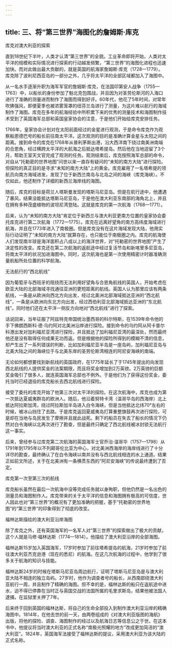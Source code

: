 ```yaml
---
---
---
```

title: 三、将“第三世界”海图化的詹姆斯·库克
---





库克对澳大利亚的探索


直到18世纪下半叶，人类才认清“第三世界”的全貌。工业革命即将开始，人类对太平洋的规模和实际情况进行探索的行动越发频繁，“第三世界”的海图化进程也迅速加快。而对此做出最大贡献的，就是英国的航海家詹姆斯·库克（1728—1779）。库克除了波利尼西亚岛的一部分之外，几乎将太平洋的全部区域都加入了海图中。

从一名水手逐渐升职为海军军官的詹姆斯·库克，在法国印第安人战争（1755—1763）中，以船长的身份参加了魁北克包围战，并且因为对圣劳伦斯河的入海口进行了准确的测量进而制作了海图而得到好评。60年代，他花了5年时间，对常年吹拂强风，即便夏季也被浓雾笼罩的纽芬兰岛进行了测量，为这片难以航行的海域制作了海图。库克在多年的航海经验中所积累下来的优秀的测量技术和海图制作技术受到了英国海军总部和英国皇家协会的注意，于是他们开始给库克安排任务。

1766年，皇家协会计划对在太阳前面经过的金星进行观测，于是命令库克作为观察船恩德巴号的船长前往南太平洋。这次观测的目的是准确计算金星与太阳之间的距离。接到命令的库克在1768年从普利茅斯出港，沿大西洋南下绕过南美洲南端的合恩角，经过横跨太平洋的大航海之后抵达塔希提岛。然后他在当地逗留了3个月，帮助王室天文官完成了观测的任务。观测结束后，库克按照海军总部的命令，对自从“托勒密的世界地图”问世以来一直存有疑问的“未知的南方大陆”进行探险。但探险的真正目的是寻求“未知的南方大陆”上的黄金。库克雇用了一名塔希提的领航员向南方海域进发，发现了位于新西兰南岛与北岛之间的海峡（库克海峡）。不仅如此，他还制作了详细的新西兰海岸线的海图。

随后，库克的目标是荷兰人塔斯曼发现的塔斯马尼亚岛。但是在航行途中，他遭遇了暴风，结果没能抵达塔斯马尼亚岛，于是他在澳大利亚东南部的海角北上，并且在拥有多种茂盛植物的波坦尼湾登陆。这就是库克的第一次航海（1768—1771）。

后来，认为“未知的南方大陆”肯定位于新西兰与澳大利亚更南方位置的皇家协会委托库克进行第二次航海（1772—1775）。库克在远离好望角的南方高纬度海域进行航海，并且在1773年进入了南极圈。但是库克没有在这片海域发现大陆，他用实际行动证明了“未知的南方大陆”就算存在，也只能位于南极圈之内。库克的航海使人们发现南半球是海洋面积占八成以上的海洋世界，对“托勒密的世界地图”产生了决定性的改变。库克还在第二次航海的返航途中经过复活节岛和新喀里多尼亚岛，将南太平洋的状况加进海图中。同时，这次航海也是第一次使用精密计时器准确测量航船所处位置的科学航海。





无法航行的“西北航线”


因为葡萄牙与西班牙的阻挠而无法利用好望角与合恩角航线的英国人，开始考虑在欧亚大陆的北部海域寻找通往亚洲的更短距离的航线。英国人认为那里应该有两条航线，一条是从欧洲向西北方向出发，经过北美洲北部海域抵达亚洲的“西北航线”，一条是从欧洲向东北方向出发，经过西伯利亚北部海域抵达亚洲的“东北航线”。同时他们还在太平洋一侧反方向地对“西北航线”进行了探索。

话说回来，当年征服了阿兹特克帝国统治墨西哥的科尔特斯，在1539年命令他的手下佛朗西斯科·德·乌约阿对北美洲沿岸进行探险。接到命令的乌约阿从阿卡普尔科港出发对加利福尼亚湾进行探险，并且抵达了加利福尼亚湾的最深处，然而最终他还是没有取得任何成果无功而返。但是根据他的探险所得到的模糊不清的信息，却产生出了一系列错误的判断，比如加利福尼亚半岛是一座岛屿，加利福尼亚岛与北美大陆之间的海峡位于与北美东岸的圣劳伦斯湾相连的阿尼安海峡的南端。

无论如何都想要找到新航线的英国政府，在1775年延长了于1745年提出的向发现西北航线的人提供奖金的法案期限，而且将奖金增加到2万英镑。2万英镑的巨额奖金吸引了很多人，就连英国海军总部也不例外。于是他们为了获得这份奖金，委托当时已经退役的库克船长去西北航线进行探险。

接受了委托的库克开始了他第三次对太平洋的探险。在这次航海中，库克也成为第一次抵达夏威夷群岛的欧洲人。随后，他沿着努特卡湾（温哥华岛的西海岸）北上抵达阿拉斯加湾，绕过阿拉斯加半岛进入白令海峡，但是当他抵达北纬70°左右的时候，被冰山挡住了去路。于是库克返回夏威夷岛打算重整旗鼓再次进行探险，可是却在当地与岛民发生了摩擦并且就此战死。剩下的船员在失去了船长的情况下仍然对白令海峡以北再次进行了勘查，但是最终只确定了西北航线被冰封锁无法航行这一事实。

后来，曾经参与过库克第二次航海的英国海军士官乔治·温哥华（1757—1798）从1791年到1795年以不列颠哥伦比亚为中心，对北美洲西海岸的海岸线进行了十分详尽的勘查，最终确认了在白令海峡以南并没有与西北航线相连的水上通道。结果正如前文所述，关于在北美洲有一条横贯东西的“阿尼安海峡”的传说最终遭到了否定。

库克第一次至第三次的航线



库克船长虽然在最后一次航海中没等完成任务就以身殉职，但他仍然是一名出色的测量员和海图制作人。库克带来的关于太平洋的信息和海图拥有极高的可信度，世人因此也对“第三世界”的概况有了更加准确的把握，基于“托勒密的世界地图”的“第三世界”的印象得到了彻底的改变。





福林达斯描绘的澳大利亚沿岸海图


除了库克之外，还有英国海军的一名军人对“第三世界”的探索做出了极大的贡献，这个人就是马修·福林达斯（1774—1814）。他描绘了澳大利亚沿岸的全部海图。

福林达斯15岁加入英国海军，17岁时参加了前往塔希提岛的航海，21岁时参加了前往澳大利亚杰克逊港（现在的悉尼）的航海。在这几次航海的过程中，他学到了很多关于航海的知识与技能。

福林达斯24岁的时候在塔斯马尼亚岛周边航行，证明了塔斯马尼亚岛是与澳大利亚大陆不相连的独立岛屿。27岁时，他作为调查者号的船长，从西南部绕澳大利亚航行一周，并且制作了精确的海图。但不幸的是，福林达斯的船只在返航途中进水，迫不得已停靠在当时正与英国交战的法国所属的毛里求斯岛，结果他被法国人逮捕，在监狱里关押了7年。

后来终于回到英国的福林达斯，将自己的生命全部投入到制作澳大利亚沿岸的精确海图中。1814年，在他去世的前一天，由两卷组成的《对澳大利亚版图的海航》出版，将他的探险、调查、海图制作的经过以及航海日志等信息公之于世。在这本书中，他提议将当时澳大利亚的正式名称“南极光照耀的地方”改成更加简洁的“澳大利亚”。1824年，英国海军法接受了福林达斯的提议，采用澳大利亚为该大陆的正式名称。
